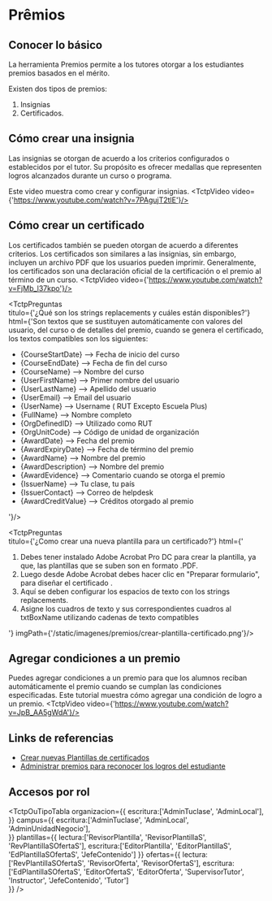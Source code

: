 
# Prêmios

## Conocer lo básico
La herramienta Premios permite a los tutores otorgar a los estudiantes premios basados en el mérito. 

Existen dos tipos de premios: 

1. Insignias
2. Certificados.

## Cómo crear una insignia
Las insignias se otorgan de acuerdo a los criterios configurados o establecidos por el tutor. Su propósito es ofrecer medallas que representen logros alcanzados durante un curso o programa.

Este video muestra como crear y configurar insignias.
<TctpVideo video={'https://www.youtube.com/watch?v=7PAgujT2tlE'}/>

## Cómo crear un certificado

Los certificados también se pueden otorgan de acuerdo a diferentes criterios. Los certificados son similares a las insignias, sin embargo, incluyen un archivo PDF que los usuarios pueden imprimir. Generalmente, los certificados son una declaración oficial de la certificación o el premio al término de un curso.
<TctpVideo video={'https://www.youtube.com/watch?v=FjMb_l37kpo'}/>

<TctpPreguntas    
    titulo={'¿Qué son los strings replacements y cuáles están disponibles?'}
    html={'Son textos que se sustituyen automáticamente con valores del usuario, del curso o de detalles del premio, cuando se genera el certificado, los textos compatibles son los siguientes: <ul><li>{CourseStartDate} --> Fecha de inicio del curso</li><li>{CourseEndDate} --> Fecha de fin del curso</li><li>{CourseName} --> Nombre del curso</li><li>{UserFirstName} --> Primer nombre del usuario</li><li>{UserLastName} --> Apellido del usuario</li><li>{UserEmail} --> Email del usuario</li><li>{UserName} --> Username ( RUT Excepto Escuela Plus)</li><li>{FullName} --> Nombre completo</li><li>{OrgDefinedID} --> Utilizado como RUT</li><li>{OrgUnitCode} --> Código de unidad de organización</li><li>{AwardDate} --> Fecha del premio</li><li>{AwardExpiryDate}  --> Fecha de término del premio  </li><li>{AwardName} --> Nombre del premio</li><li>{AwardDescription} --> Nombre del premio</li><li>{AwardEvidence} --> Comentario cuando se otorga el premio</li><li>{IssuerName} --> Tu clase, tu país</li><li>{IssuerContact} --> Correo de helpdesk</li><li>{AwardCreditValue} --> Créditos otorgado al premio</li></ul>'}/>

<TctpPreguntas    
    titulo={'¿Como crear una nueva plantilla para un certificado?'}
    html={'<ol><li>Debes tener instalado Adobe Acrobat Pro DC para crear la plantilla, ya que, las plantillas que se suben son en formato .PDF.</li><li>Luego desde Adobe Acrobat debes hacer clic en "Preparar formulario", para diseñar el certificado . </li><li>Aquí se deben configurar los espacios de texto con los strings replacements.</li><li>Asigne los cuadros de texto y sus correspondientes cuadros al txtBoxName utilizando cadenas de texto compatibles</li></ol>'}
    imgPath={'/static/imagenes/premios/crear-plantilla-certificado.png'}/>

## Agregar condiciones a un premio
Puedes agregar condiciones a un premio para que los alumnos reciban automáticamente el premio cuando se cumplan las condiciones especificadas. 
Este tutorial muestra cómo agregar una condición de logro a un premio.
<TctpVideo video={'https://www.youtube.com/watch?v=JpB_AA5gWdA'}/>

## Links de referencias
* <a href="https://documentation.brightspace.com/es-mx/le/awards/admin/create_new_certificate_templates.htm?Highlight=awards%20strings" target="_blank">Crear nuevas Plantillas de certificados</a>
* <a href="https://documentation.brightspace.com/es-mx/le/awards/admin/awards_tool_intro.htm?tocpath=Administradores%7CEntorno%20de%20aprendizaje%20de%20Brightspace%7CAdministraci%C3%B3n%20del%20curso%7CAdministrar%20premios%20para%20reconocer%20los%20logros%20del%20estudiante%7C_____0" target="_blank">Administrar premios para reconocer los logros del estudiante</a>

## Accesos por rol

<TctpOuTipoTabla 
    organizacion={{
        escritura:['AdminTuclase', 'AdminLocal'],
    }} 
    campus={{
        escritura:['AdminTuclase', 'AdminLocal', 'AdminUnidadNegocio'],        
    }} 
    plantillas={{
        lectura:['RevisorPlantilla', 'RevisorPlantillaS', 'RevPlantillaSOfertaS'], 
        escritura:['EditorPlantilla', 'EditorPlantillaS', 'EdPlantillaSOfertaS', 'JefeContenido']
    }} 
    ofertas={{
        lectura:['RevPlantillaSOfertaS', 'RevisorOferta', 'RevisorOfertaS'], 
        escritura:['EdPlantillaSOfertaS', 'EditorOfertaS', 'EditorOferta', 'SupervisorTutor', 'Instructor', 'JefeContenido', 'Tutor']        
    }} 
/>


